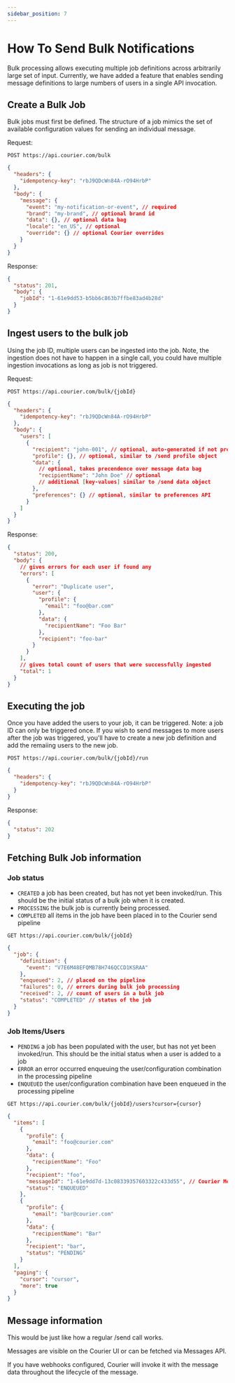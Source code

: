 ```yaml
---
sidebar_position: 7
---
```



# How To Send Bulk Notifications

Bulk processing allows executing multiple job definitions across arbitrarily large set of input.
Currently, we have added a feature that enables sending message definitions to large numbers of users in a single API invocation.

## Create a Bulk Job

Bulk jobs must first be defined. The structure of a job mimics the set of available configuration values for sending an individual message.

Request:

`POST https://api.courier.com/bulk`

```json
{
  "headers": {
    "idempotency-key": "rbJ9QDcWn84A-rO94HrbP"
  },
  "body": {
    "message": {
      "event": "my-notification-or-event", // required
      "brand": "my-brand", // optional brand id
      "data": {}, // optional data bag
      "locale": "en_US", // optional
      "override": {} // optional Courier overrides
    }
  }
}
```

Response:

```json
{
  "status": 201,
  "body": {
    "jobId": "1-61e9dd53-b5bb6c863b7ffbe83ad4b28d"
  }
}
```

## Ingest users to the bulk job

Using the job ID, multiple users can be ingested into the job.
Note, the ingestion does not have to happen in a single call, you could have multiple ingestion invocations as long as job is not triggered.

Request:

`POST https://api.courier.com/bulk/{jobId}`

```json
{
  "headers": {
    "idempotency-key": "rbJ9QDcWn84A-rO94HrbP"
  },
  "body": {
    "users": [
      {
        "recipient": "john-001", // optional, auto-generated if not present
        "profile": {}, // optional, similar to /send profile object
        "data": {
          // optional, takes precendence over message data bag
          "recipientName": "John Doe" // optional
          // additional [key-values] similar to /send data object
        },
        "preferences": {} // optional, similar to preferences API
      }
    ]
  }
}
```

Response:

```json
{
  "status": 200,
  "body": {
    // gives errors for each user if found any
    "errors": [
      {
        "error": "Duplicate user",
        "user": {
          "profile": {
            "email": "foo@bar.com"
          },
          "data": {
            "recipientName": "Foo Bar"
          },
          "recipient": "foo-bar"
        }
      }
    ],
    // gives total count of users that were successfully ingested
    "total": 1
  }
}
```

## Executing the job

Once you have added the users to your job, it can be triggered.
Note: a job ID can only be triggered once. If you wish to send messages to more users after the job was triggered,
you'll have to create a new job definition and add the remaiing users to the new job.

`POST https://api.courier.com/bulk/{jobId}/run`

```json
{
  "headers": {
    "idempotency-key": "rbJ9QDcWn84A-rO94HrbP"
  }
}
```

Response:

```json
{
  "status": 202
}
```

## Fetching Bulk Job information

### Job status

- `CREATED` a job has been created, but has not yet been invoked/run. This should be the initial status of a bulk job when it is created.
- `PROCESSING` the bulk job is currently being processed.
- `COMPLETED` all items in the job have been placed in to the Courier send pipeline

`GET https://api.courier.com/bulk/{jobId}`

```json
{
  "job": {
    "definition": {
      "event": "V7E6M48EFQMB78H746QCCD1KSRAA"
    },
    "enqueued": 2, // placed on the pipeline
    "failures": 0, // errors during bulk job processing
    "received": 2, // count of users in a bulk job
    "status": "COMPLETED" // status of the job
  }
}
```

### Job Items/Users

- `PENDING` a job has been populated with the user, but has not yet been invoked/run. This should be the initial status when a user is added to a job
- `ERROR` an error occurred enqueuing the user/configuration combination in the processing pipeline
- `ENQUEUED` the user/configuration combination have been enqueued in the processing pipeline

`GET https://api.courier.com/bulk/{jobId}/users?cursor={cursor}`

```json
{
  "items": [
    {
      "profile": {
        "email": "foo@courier.com"
      },
      "data": {
        "recipientName": "Foo"
      },
      "recipient": "foo",
      "messageId": "1-61e9dd7d-13c08339357603322c433d55", // Courier Message ID
      "status": "ENQUEUED"
    },
    {
      "profile": {
        "email": "bar@courier.com"
      },
      "data": {
        "recipientName": "Bar"
      },
      "recipient": "bar",
      "status": "PENDING"
    }
  ],
  "paging": {
    "cursor": "cursor",
    "more": true
  }
}
```

## Message information

This would be just like how a regular /send call works.

Messages are visible on the Courier UI or can be fetched via Messages API.

If you have webhooks configured, Courier will invoke it with the message data throughout the lifecycle of the message.

